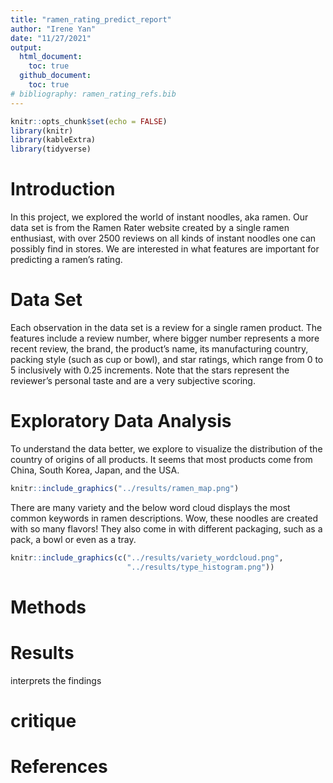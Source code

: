 ```yaml
---
title: "ramen_rating_predict_report"
author: "Irene Yan"
date: "11/27/2021"
output: 
  html_document:
    toc: true
  github_document:
    toc: true
# bibliography: ramen_rating_refs.bib
---
```


```r
knitr::opts_chunk$set(echo = FALSE)
library(knitr)
library(kableExtra)
library(tidyverse)
```


# Introduction

In this project, we explored the world of instant noodles, aka ramen. Our data set is from the Ramen Rater website created by a single ramen enthusiast, with over 2500 reviews on all kinds of instant noodles one can possibly find in stores. We are interested in what features are important for predicting a ramen's rating.

# Data Set

Each observation in the data set is a review for a single ramen product. The features include a review number, where bigger number represents a more recent review, the brand, the product's name, its manufacturing country, packing style (such as cup or bowl), and star ratings, which range from 0 to 5 inclusively with 0.25 increments. Note that the stars represent the reviewer's personal taste and are a very subjective scoring.

# Exploratory Data Analysis

To understand the data better, we explore to visualize the distribution of the country of origins of all products. It seems that most products come from China, South Korea, Japan, and the USA.

```r
knitr::include_graphics("../results/ramen_map.png")
```

There are many variety and the below word cloud displays the most common keywords in ramen descriptions. Wow, these noodles are created with so many flavors! They also come in with different packaging, such as a pack, a bowl or even as a tray.

```r
knitr::include_graphics(c("../results/variety_wordcloud.png",
                          "../results/type_histogram.png"))
```


# Methods

# Results


interprets the findings

# critique


# References
